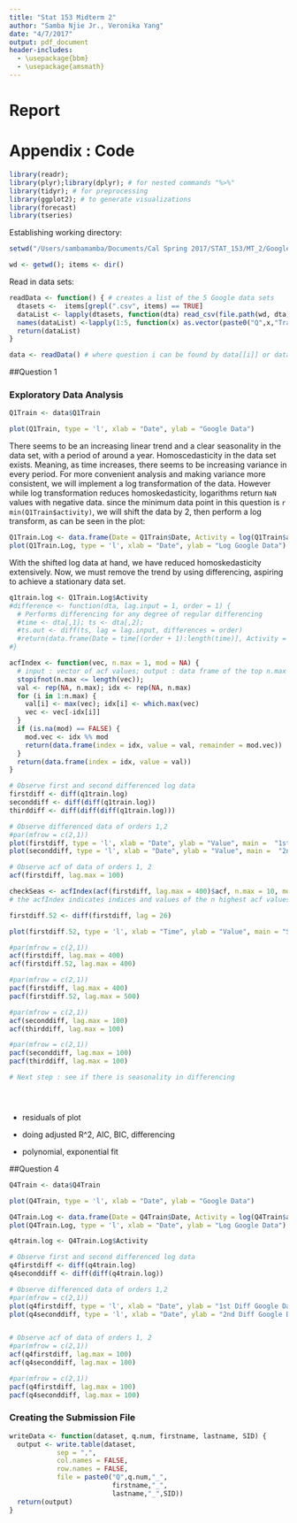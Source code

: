 ```yaml
---
title: "Stat 153 Midterm 2"
author: "Samba Njie Jr., Veronika Yang"
date: "4/7/2017"
output: pdf_document
header-includes:
  - \usepackage{bbm}
  - \usepackage{amsmath}
---
```


# Report





# Appendix : Code
```r
library(readr); 
library(plyr);library(dplyr); # for nested commands "%>%"
library(tidyr); # for preprocessing 
library(ggplot2); # to generate visualizations
library(forecast)
library(tseries)
```

Establishing working directory:
```r
setwd("/Users/sambamamba/Documents/Cal Spring 2017/STAT_153/MT_2/GoogleTimeSeries")

wd <- getwd(); items <- dir()
```

Read in data sets:
```r
readData <- function() { # creates a list of the 5 Google data sets
  dtasets <-  items[grepl(".csv", items) == TRUE]
  dataList <- lapply(dtasets, function(dta) read_csv(file.path(wd, dta)))
  names(dataList) <-lapply(1:5, function(x) as.vector(paste0("Q",x,"Train")))
  return(dataList)
}

data <- readData() # where question i can be found by data[[i]] or data$QiTrain
```

##Question 1

### Exploratory Data Analysis

```r
Q1Train <- data$Q1Train

plot(Q1Train, type = 'l', xlab = "Date", ylab = "Google Data")

```

There seems to be an increasing linear trend and a clear seasonality in the data set, with a period of around a year. Homoscedasticity in the data set exists. Meaning, as time increases, there seems to be increasing variance in every period. For more convenient analysis and making variance more consistent, we will implement a log transformation of the data. However while log transformation reduces homoskedasticity, logarithms return `NaN` values with negative data. since the minimum data point in this question is `r min(Q1Train$activity)`, we will shift the data by 2, then perform a log transform, as can be seen in the plot:

```r
Q1Train.Log <- data.frame(Date = Q1Train$Date, Activity = log(Q1Train$activity + 2))
plot(Q1Train.Log, type = 'l', xlab = "Date", ylab = "Log Google Data")

```

With the shifted log data at hand, we have reduced homoskedasticity extensively. Now, we must remove the trend by using differencing, aspiring to achieve a stationary data set.

```r
q1train.log <- Q1Train.Log$Activity
#difference <- function(dta, lag.input = 1, order = 1) {
  # Performs differencing for any degree of regular differencing
  #time <- dta[,1]; ts <- dta[,2]; 
  #ts.out <- diff(ts, lag = lag.input, differences = order)
  #return(data.frame(Date = time[(order + 1):length(time)], Activity = ts.out))
#}

acfIndex <- function(vec, n.max = 1, mod = NA) {
  # input : vector of acf values; output : data frame of the top n.max values and their indices
  stopifnot(n.max <= length(vec));
  val <- rep(NA, n.max); idx <- rep(NA, n.max)
  for (i in 1:n.max) {
    val[i] <- max(vec); idx[i] <- which.max(vec)
    vec <- vec[-idx[i]]
  }
  if (is.na(mod) == FALSE) {
    mod.vec <- idx %% mod
    return(data.frame(index = idx, value = val, remainder = mod.vec))
  }
  return(data.frame(index = idx, value = val))
}

# Observe first and second differenced log data
firstdiff <- diff(q1train.log)
seconddiff <- diff(diff(q1train.log))
thirddiff <- diff(diff(diff(q1train.log)))

# Observe differenced data of orders 1,2
#par(mfrow = c(2,1))
plot(firstdiff, type = 'l', xlab = "Date", ylab = "Value", main =  "1st Diff Google Date");
plot(seconddiff, type = 'l', xlab = "Date", ylab = "Value", main =  "2nd Diff Google Date")

# Observe acf of data of orders 1, 2
acf(firstdiff, lag.max = 100)

checkSeas <- acfIndex(acf(firstdiff, lag.max = 400)$acf, n.max = 10, mod = 52) # check if yearly
# the acfIndex indicates indices and values of the n highest acf values, and found a lot of them are yearly trends. so assume a differencing of 52.

firstdiff.52 <- diff(firstdiff, lag = 26) 

plot(firstdiff.52, type = 'l', xlab = "Time", ylab = "Value", main = "Seasonal and 1st Diff Data")

#par(mfrow = c(2,1))
acf(firstdiff, lag.max = 400)
acf(firstdiff.52, lag.max = 400)

#par(mfrow = c(2,1))
pacf(firstdiff, lag.max = 400)
pacf(firstdiff.52, lag.max = 500)

#par(mfrow = c(2,1))
acf(seconddiff, lag.max = 100)
acf(thirddiff, lag.max = 100)

#par(mfrow = c(2,1))
pacf(seconddiff, lag.max = 100)
pacf(thirddiff, lag.max = 100)

# Next step : see if there is seasonality in differencing





```

- residuals of plot

- doing adjusted R^2, AIC, BIC, differencing

- polynomial, exponential fit


##Question 4

```r
Q4Train <- data$Q4Train

plot(Q4Train, type = 'l', xlab = "Date", ylab = "Google Data")

Q4Train.Log <- data.frame(Date = Q4Train$Date, Activity = log(Q4Train$activity + 2))
plot(Q4Train.Log, type = 'l', xlab = "Date", ylab = "Log Google Data")

q4train.log <- Q4Train.Log$Activity

# Observe first and second differenced log data
q4firstdiff <- diff(q4train.log)
q4seconddiff <- diff(diff(q4train.log))

# Observe differenced data of orders 1,2
#par(mfrow = c(2,1))
plot(q4firstdiff, type = 'l', xlab = "Date", ylab = "1st Diff Google Date");
plot(q4seconddiff, type = 'l', xlab = "Date", ylab = "2nd Diff Google Date")


# Observe acf of data of orders 1, 2
#par(mfrow = c(2,1))
acf(q4firstdiff, lag.max = 100)
acf(q4seconddiff, lag.max = 100)

#par(mfrow = c(2,1))
pacf(q4firstdiff, lag.max = 100)
pacf(q4seconddiff, lag.max = 100)
```





### Creating the Submission File

```r
writeData <- function(dataset, q.num, firstname, lastname, SID) {
  output <- write.table(dataset,
            sep = ",",
            col.names = FALSE,
            row.names = FALSE,
            file = paste0("Q",q.num,"_",
                          firstname,"_",
                          lastname,"_",SID))
  return(output)
}
```


